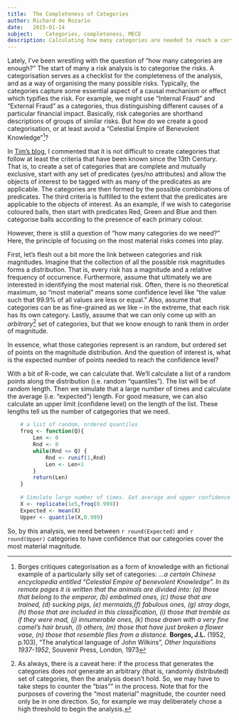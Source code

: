 ```yaml
---
title:	The Completeness of Categories
author:	Richard de Rozario
date:	2015-01-14
subject:	Categories, completeness, MECE
description: Calculating how many categories are needed to reach a certain confidence level, based on some simplified assumptions.
---
```


Lately, I've been wrestling with the question of "how many categories are enough?"  The start of many a risk analysis is to categorise the risks.  A categorisation serves as a checklist for the completeness of the analysis, and as a way of organising the many possible risks. Typically, the categories capture some essential aspect of a causal mechanism or effect which typifies the risk.  For example, we might use "Internal Fraud" and "External Fraud" as a categories, thus distinguishing different causes of a particular financial impact. Basically, risk categories are shorthand descriptions of groups of similar risks.  But how do we create a good categorisation, or at least avoid a "Celestial Empire of Benevolent Knowledge"[^1]?

In [Tim's blog](http://timvangelder.com/2010/06/04/what-is-mece-and-is-it-mece/#comment-959), I commented that it is not difficult to create categories that follow at least the criteria that have been known since the 13th Century. That is, to create a set of categories that are complete and mutually exclusive, start with any set of predicates (yes/no attributes) and allow the objects of interest to be tagged with as many of the predicates as are applicable. The categories are then formed by the possible combinations of predicates. The third criteria is fulfilled to the extent that the predicates are applicable to the objects of interest.  As an example, if we wish to categorise coloured balls, then start with predicates Red, Green and Blue and then categorise balls according to the presence of each primary colour.

However, there is still a question of "how many categories do we need?"  Here, the principle of focusing on the most material risks comes into play.

First, let's flesh out a bit more the link between categories and risk magnitudes. Imagine that the collection of all the possible risk magnitudes forms a distribution.  That is, every risk has a magnitude and a relative frequency of occurrence. Furthermore, assume that ultimately we are interested in identifying the most material risk.  Often, there is no theoretical maximum, so "most material" means some confidence level like "the value such that 99.9% of all values are less or equal."  Also, assume that categories can be as fine-grained as we like -- in the extreme, that each risk has its own category.  Lastly, assume that we can only come up with an *arbitrary*[^2] set of categories, but that we know enough to rank them in order of magnitude.

In essence, what those categories represent is an random, but ordered set of points on the magnitude distribution. And the question of interest is, what is the expected number of points needed to reach the confidence level?

With a bit of R-code, we can calculate that.  We'll calculate a list of a random points along the distribution (i.e. random "quantiles"). The list will be of random length.  Then we simulate that a large number of times and calculate the average (i.e. "expected") length.  For good measure, we can also calculate an upper limit (confidene level) on the length of the list.  These lengths tell us the number of catgegories that we need.

```r
    # a list of random, ordered quantiles
    froq <- function(Q){
        Len <- 0
        Rnd <- 0
        while(Rnd <= Q) {
            Rnd <- runif(1,Rnd)
            Len <- Len+1
        }
        return(Len)
    }
    
    # Simulate large number of times. Get average and upper confidence level.
    X <- replicate(1e5,froq(0.999))
    Expected <- mean(X)
    Upper <- quantile(X,0.999)
```
	
So, by this analysis, we need between `r round(Expected)` and `r round(Upper)` categories to have confidence that our categories cover the most material magnitude.


[^1]: Borges critiques categorisation as a form of knowledge with an fictional example of a particularly silly set of categories: 	*...a certain Chinese encyclopedia entitled "Celestial Empire of benevolent Knowledge". In its remote pages it is written that the animals are divided into: (a) those that belong to the emperor, (b) embalmed ones, (c) those that are trained, (d) sucking pigs, (e) mermaids,(f) fabulous ones, (g) stray dogs, (h) those that are included in this classification, (i) those that tremble as if they were mad, (j) innumerable ones, (k) those drawn with a very fine camel’s hair brush, (l) others, (m) those that have just broken a flower vase, (n) those that resemble flies from a distance.* **Borges, J.L.** (1952, p.103), "The analytical language of John Wilkins", *Other Inquisitions 1937-1952*, Souvenir Press, London, 1973

[^2]: As always, there is a caveat here: if the process that generates the categories does *not* generate an arbitrary (that is, randomly distributed) set of categories, then the analysis doesn't hold. So, we may have to take steps to counter the "bias"" in the process. Note that for the purposes of covering the "most material" magnitude, the counter need only be in one direction. So, for example we may deliberately chose a high threshold to begin the analysis.
